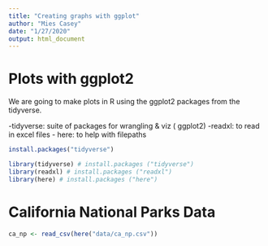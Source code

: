 ```yaml
---
title: "Creating graphs with ggplot"
author: "Mies Casey"
date: "1/27/2020"
output: html_document
---
```

# Plots with ggplot2

We are going to make plots in R using the ggplot2 packages from the tidyverse.

-tidyverse: suite of packages for wrangling & viz ( ggplot2)
-readxl: to read in excel files
- here: to help with filepaths
```r
install.packages("tidyverse")
```



```r
library(tidyverse) # install.packages ("tidyverse")
library(readxl) # install.packages ("readxl")
library(here) # install.packages ("here")
```

# California National Parks Data

```r

ca_np <- read_csv(here("data/ca_np.csv"))
```

